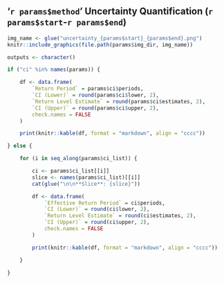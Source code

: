 ## '`r params$method`' Uncertainty Quantification (`r params$start`-`r params$end`)

<!-- Uncertainty Quantification Plot -->
```r
img_name <- glue("uncertainty_{params$start}_{params$end}.png")
knitr::include_graphics(file.path(params$img_dir, img_name))
```

<!-- Confidence Interval Table -->
```r
outputs <- character()

if ("ci" %in% names(params)) {

	df <- data.frame(
		`Return Period` = params$ci$periods,
		`CI (Lower)` = round(params$ci$lower, 2),
		`Return Level Estimate` = round(params$ci$estimates, 2),
		`CI (Upper)` = round(params$ci$upper, 2),
		check.names = FALSE
	)

	print(knitr::kable(df, format = "markdown", align = "cccc"))

} else {

	for (i in seq_along(params$ci_list)) {

		ci <- params$ci_list[[i]]
		slice <- names(params$ci_list)[[i]]
		cat(glue("\n\n**Slice**: {slice}"))

		df <- data.frame(
			`Effective Return Period` = ci$periods,
			`CI (Lower)` = round(ci$lower, 2),
			`Return Level Estimate` = round(ci$estimates, 2),
			`CI (Upper)` = round(ci$upper, 2),
			check.names = FALSE
		)

		print(knitr::kable(df, format = "markdown", align = "cccc"))

	}

}
```


